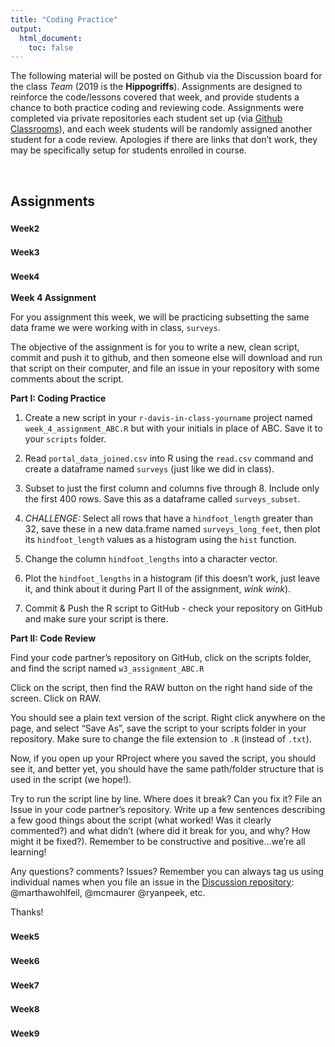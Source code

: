 ```yaml
---
title: "Coding Practice"
output:
  html_document:
    toc: false
---
```


The following material will be posted on Github via the Discussion board for the class *Team* (2019 is the **Hippogriffs**). Assignments are designed to reinforce the code/lessons covered that week, and provide students a chance to both practice coding and reviewing code. Assignments were completed via private repositories each student set up (via [Github Classrooms](https://classroom.github.com/classrooms)), and each week students will be randomly assigned another student for a code review. Apologies if there are links that don't work, they may be specifically setup for students enrolled in course.

<br>

## Assignments {.tabset .tabset-fade .tabset-pills}

### <small>Week2</small>

### <small>Week3</small>

### <small>Week4</small>

**Week 4 Assignment**

For you assignment this week, we will be practicing subsetting the same data frame we were working with in class, `surveys`. 

The objective of the assignment is for you to write a new, clean script, commit and push it to github, and then someone else will download and run that script on their computer, and file an issue in your repository with some comments about the script.

**Part I: Coding Practice**

1. Create a new script in your `r-davis-in-class-yourname` project named `week_4_assignment_ABC.R` but with your initials in place of ABC. Save it to your `scripts` folder.

2. Read `portal_data_joined.csv` into R using the `read.csv` command and create a dataframe named `surveys` (just like we did in class). 

3. Subset to just the first column and columns five through 8. Include only the first 400 rows. Save this as a dataframe called `surveys_subset`.

4. *CHALLENGE:* Select all rows that have a `hindfoot_length` greater than 32, save these in a new data.frame named `surveys_long_feet`, then plot its `hindfoot_length` values as a histogram using the `hist` function.

5. Change the column `hindfoot_lengths` into a character vector.

6. Plot the `hindfoot_lengths` in a histogram (if this doesn't work, just leave it, and think about it during Part II of the assignment, *wink wink*).

7. Commit & Push the R script to GitHub - check your repository on GitHub and make sure your script is there.

**Part II: Code Review**

Find your code partner’s repository on GitHub, click on the scripts folder, and find the script named `w3_assignment_ABC.R`

Click on the script, then find the RAW button on the right hand side of the screen. Click on RAW.

You should see a plain text version of the script. Right click anywhere on the page, and select “Save As”, save the script to your  scripts folder in your repository. Make sure to change the file extension to `.R` (instead of `.txt`).

Now, if you open up your RProject where you saved the script, you should see it, and better yet, you should have the same path/folder structure that is used in the script (we hope!).

Try to run the script line by line. Where does it break? Can you fix it?
File an Issue in your code partner’s repository. Write up a few sentences describing a few good things about the script (what worked! Was it clearly commented?) and what didn’t (where did it break for you, and why? How might it be fixed?). Remember to be constructive and positive…we’re all learning!

Any questions? comments? Issues? Remember you can always tag us using individual names when you file an issue in the [Discussion repository](https://github.com/gge-ucd/Discussion/issues): @marthawohlfeil, @mcmaurer @ryanpeek, etc.

Thanks!

### <small>Week5</small>

### <small>Week6</small>

### <small>Week7</small>

### <small>Week8</small>

### <small>Week9</small>



